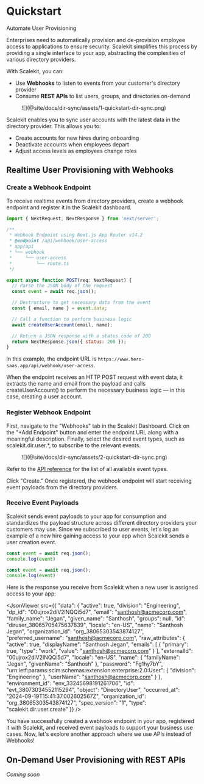 
# Quickstart
<Subtitle>Automate User Provisioning</Subtitle>

Enterprises need to automatically provision and de-provision employee access to applications to ensure security. Scalekit simplifies this process by providing a single interface to your app, abstracting the complexities of various directory providers.

With Scalekit, you can:
- Use **Webhooks** to listen to events from your customer's directory provider
- Consume **REST APIs** to list users, groups, and directories on-demand

<figure className="width-75">
![](@site/docs/dir-sync/assets/1-quickstart-dir-sync.png)
<figcaption></figcaption>
</figure>

Scalekit enables you to sync user accounts with the latest data in the directory provider. This allows you to:
- Create accounts for new hires during onboarding
- Deactivate accounts when employees depart
- Adjust access levels as employees change roles

## Realtime User Provisioning with Webhooks

### Create a Webhook Endpoint

To receive realtime events from directory providers, create a webhook endpoint and register it in the Scalekit dashboard.

<Tabs groupId="tech-stack" queryString>
<TabItem value="nodejs" label="Next.js">

```javascript showLineNumbers
import { NextRequest, NextResponse } from 'next/server';

/**
 * Webhook Endpoint using Next.js App Router v14.2
 * @endpoint /api/webhook/user-access
 * app/api
 * └── webhook
 *     └── user-access
 *         └── route.ts
 */

export async function POST(req: NextRequest) {
  // Parse the JSON body of the request
  const event = await req.json();

  // Destructure to get necessary data from the event
  const { email, name } = event.data;

  // Call a function to perform business logic
  await createUserAccount(email, name);

  // Return a JSON response with a status code of 200
  return NextResponse.json({ status: 200 });
}
```

</TabItem>
</Tabs>

In this example, the endpoint URL is  `https://www.hero-saas.app/api/webhook/user-access`.

When the endpoint receives an HTTP POST request with event data, it extracts the name and email from the payload and calls <SimpleCode>createUserAccount()</SimpleCode> to perform the necessary business logic — in this case, creating a user account.

### Register Webhook Endpoint

First, navigate to the "Webhooks" tab in the Scalekit Dashboard. Click on the "+Add Endpoint" button and enter the endpoint URL along with a meaningful description. Finally, select the desired event types, such as <SimpleCode>scalekit.dir.user.*</SimpleCode>, to subscribe to the relevant events.

<figure className="width-75">
  ![](@site/docs/dir-sync/assets/2-quickstart-dir-sync.png)
</figure>


Refer to the [API reference](/apis#tag/Webhooks) for the list of all available event types.

Click "Create." Once registered, the webhook endpoint will start receiving event payloads from the directory providers.

### Receive Event Payloads

Scalekit sends event payloads to your app for consumption and standardizes the payload structure across different directory providers your customers may use. Since we subscribed to user events, let's log an example of a new hire gaining access to your app when Scalekit sends a user creation event.

<Tabs groupId="tech-stack" queryString>
<TabItem value="nextjs" label="Next.js">

```javascript showLineNumbers
const event = await req.json();
console.log(event)
```

</TabItem>

<TabItem value="nodejs" label="Node.js">

```javascript showLineNumbers
const event = await req.json();
console.log(event)
```

</TabItem>
</Tabs>

Here is the response you receive from Scalekit when a new user is assigned access to your app:

<CodeWithHeader title="User Creation Event Payload">


<JsonViewer src={{
  "data": {
    "active": true,
    "division": "Engineering",
    "dp_id": "00ujrox2diV2lNQQi5d7",
    "email": "santhosh@acmecorp.com",
    "family_name": "Jegan",
    "given_name": "Santhosh",
    "groups": null,
    "id": "diruser_38065705475637839",
    "locale": "en-US",
    "name": "Santhosh Jegan",
    "organization_id": "org_38065303543874127",
    "preferred_username": "santhosh@acmecorp.com",
    "raw_attributes": {
      "active": true,
      "displayName": "Santhosh Jegan",
      "emails": [
        { "primary": true, "type": "work", "value": "santhosh@acmecorp.com" }
      ],
      "externalId": "00ujrox2diV2lNQQi5d7",
      "locale": "en-US",
      "name": { "familyName": "Jegan", "givenName": "Santhosh" },
      "password": "Fg1hy7bY",
      "urn:ietf:params:scim:schemas:extension:enterprise:2.0:User": {
        "division": "Engineering"
      },
      "userName": "santhosh@acmecorp.com"
    }
  },
  "environment_id": "env_33245698191261706",
  "id": "evt_38073034552115294",
  "object": "DirectoryUser",
  "occurred_at": "2024-09-19T15:41:37.002602567Z",
  "organization_id": "org_38065303543874127",
  "spec_version": "1",
  "type": "scalekit.dir.user.create"
}} />

</CodeWithHeader>

You have successfully created a webhook endpoint in your app, registered it with Scalekit, and received event payloads to support your business use cases. Now, let's explore another approach where we use APIs instead of Webhooks!

## On-Demand User Provisioning with REST APIs

_Coming soon_